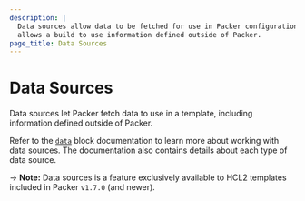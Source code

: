 ```yaml
---
description: |
  Data sources allow data to be fetched for use in Packer configuration. Use of data sources
  allows a build to use information defined outside of Packer.
page_title: Data Sources
---
```


# Data Sources

Data sources let Packer fetch data to use in a template, including information defined outside of Packer.

Refer to the [`data`](/packer/docs/templates/hcl_templates/datasources) block documentation to learn more about working with data sources. The documentation also contains details about each type of data source.

-> **Note:** Data sources is a feature exclusively available to HCL2 templates included in Packer `v1.7.0` (and newer).

